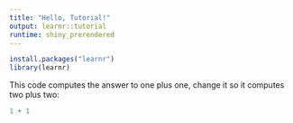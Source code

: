 ```yaml
---
title: "Hello, Tutorial!"
output: learnr::tutorial
runtime: shiny_prerendered
---
```


```r
install.packages("learnr")
library(learnr)
```

This code computes the answer to one plus one,
change it so it computes two plus two:

```r
1 + 1
```
